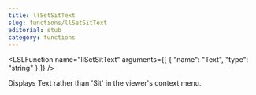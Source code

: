 ```yaml
---
title: llSetSitText
slug: functions/llSetSitText
editorial: stub
category: functions
---
```


<LSLFunction
	name="llSetSitText"
	arguments={[
	{
		"name": "Text",
		"type": "string"
	}
]}
/>

Displays Text rather than 'Sit' in the viewer's context menu.
